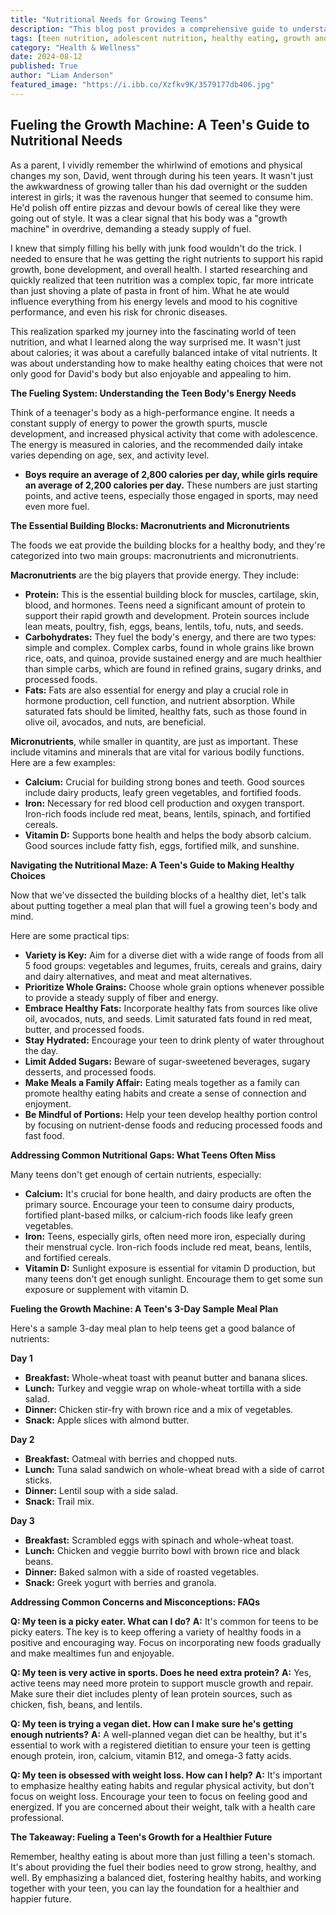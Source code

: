 ```yaml
---
title: "Nutritional Needs for Growing Teens"
description: "This blog post provides a comprehensive guide to understanding the nutritional needs of teenagers, offering practical tips and strategies for parents to ensure their teens get the right nutrients for healthy growth and development."
tags: [teen nutrition, adolescent nutrition, healthy eating, growth and development, teenager diet, nutrients, macronutrients, micronutrients, meal planning, healthy choices]
category: "Health & Wellness"
date: 2024-08-12
published: True
author: "Liam Anderson"
featured_image: "https://i.ibb.co/Xzfkv9K/3579177db406.jpg"
---
```


## Fueling the Growth Machine: A Teen's Guide to Nutritional Needs

As a parent, I vividly remember the whirlwind of emotions and physical changes my son, David, went through during his teen years.  It wasn't just the awkwardness of growing taller than his dad overnight or the sudden interest in girls; it was the ravenous hunger that seemed to consume him.  He'd polish off entire pizzas and devour bowls of cereal like they were going out of style. It was a clear signal that his body was a "growth machine" in overdrive, demanding a steady supply of fuel. 

I knew that simply filling his belly with junk food wouldn't do the trick.  I needed to ensure that he was getting the right nutrients to support his rapid growth, bone development, and overall health.  I started researching and quickly realized that teen nutrition was a complex topic, far more intricate than just shoving a plate of pasta in front of him.  What he ate would influence everything from his energy levels and mood to his cognitive performance, and even his risk for chronic diseases.

This realization sparked my journey into the fascinating world of teen nutrition, and what I learned along the way surprised me.  It wasn't just about calories; it was about a carefully balanced intake of vital nutrients.  It was about understanding how to make healthy eating choices that were not only good for David's body but also enjoyable and appealing to him.

**The Fueling System: Understanding the Teen Body's Energy Needs**

Think of a teenager's body as a high-performance engine.  It needs a constant supply of energy to power the growth spurts, muscle development, and increased physical activity that come with adolescence.  The energy is measured in calories, and the recommended daily intake varies depending on age, sex, and activity level.

* **Boys require an average of 2,800 calories per day, while girls require an average of 2,200 calories per day.** These numbers are just starting points, and active teens, especially those engaged in sports, may need even more fuel.

**The Essential Building Blocks: Macronutrients and Micronutrients**

The foods we eat provide the building blocks for a healthy body, and they're categorized into two main groups: macronutrients and micronutrients.

**Macronutrients** are the big players that provide energy.  They include:

* **Protein:**  This is the essential building block for muscles, cartilage, skin, blood, and hormones.  Teens need a significant amount of protein to support their rapid growth and development.  Protein sources include lean meats, poultry, fish, eggs, beans, lentils, tofu, nuts, and seeds.
* **Carbohydrates:**  They fuel the body's energy, and there are two types: simple and complex.  Complex carbs, found in whole grains like brown rice, oats, and quinoa, provide sustained energy and are much healthier than simple carbs, which are found in refined grains, sugary drinks, and processed foods.
* **Fats:**  Fats are also essential for energy and play a crucial role in hormone production, cell function, and nutrient absorption.  While saturated fats should be limited, healthy fats, such as those found in olive oil, avocados, and nuts, are beneficial.

**Micronutrients**, while smaller in quantity, are just as important. These include vitamins and minerals that are vital for various bodily functions. Here are a few examples:

* **Calcium:** Crucial for building strong bones and teeth.  Good sources include dairy products, leafy green vegetables, and fortified foods.
* **Iron:** Necessary for red blood cell production and oxygen transport.  Iron-rich foods include red meat, beans, lentils, spinach, and fortified cereals.
* **Vitamin D:** Supports bone health and helps the body absorb calcium.  Good sources include fatty fish, eggs, fortified milk, and sunshine.

**Navigating the Nutritional Maze: A Teen's Guide to Making Healthy Choices**

Now that we've dissected the building blocks of a healthy diet, let's talk about putting together a meal plan that will fuel a growing teen's body and mind.

Here are some practical tips:

* **Variety is Key:** Aim for a diverse diet with a wide range of foods from all 5 food groups: vegetables and legumes, fruits, cereals and grains, dairy and dairy alternatives, and meat and meat alternatives.
* **Prioritize Whole Grains:** Choose whole grain options whenever possible to provide a steady supply of fiber and energy.  
* **Embrace Healthy Fats:** Incorporate healthy fats from sources like olive oil, avocados, nuts, and seeds. Limit saturated fats found in red meat, butter, and processed foods.
* **Stay Hydrated:** Encourage your teen to drink plenty of water throughout the day. 
* **Limit Added Sugars:**  Beware of sugar-sweetened beverages, sugary desserts, and processed foods.
* **Make Meals a Family Affair:**  Eating meals together as a family can promote healthy eating habits and create a sense of connection and enjoyment.
* **Be Mindful of Portions:**  Help your teen develop healthy portion control by focusing on nutrient-dense foods and reducing processed foods and fast food.

**Addressing Common Nutritional Gaps: What Teens Often Miss**

Many teens don't get enough of certain nutrients, especially:

* **Calcium:**  It's crucial for bone health, and dairy products are often the primary source.  Encourage your teen to consume dairy products, fortified plant-based milks, or calcium-rich foods like leafy green vegetables.
* **Iron:**  Teens, especially girls, often need more iron, especially during their menstrual cycle.  Iron-rich foods include red meat, beans, lentils, and fortified cereals.
* **Vitamin D:**  Sunlight exposure is essential for vitamin D production, but many teens don't get enough sunlight.  Encourage them to get some sun exposure or supplement with vitamin D.

**Fueling the Growth Machine: A Teen's 3-Day Sample Meal Plan**

Here's a sample 3-day meal plan to help teens get a good balance of nutrients:

**Day 1**

* **Breakfast:**  Whole-wheat toast with peanut butter and banana slices. 
* **Lunch:**  Turkey and veggie wrap on whole-wheat tortilla with a side salad.
* **Dinner:**  Chicken stir-fry with brown rice and a mix of vegetables.
* **Snack:**  Apple slices with almond butter.

**Day 2**

* **Breakfast:**  Oatmeal with berries and chopped nuts.
* **Lunch:**  Tuna salad sandwich on whole-wheat bread with a side of carrot sticks.
* **Dinner:**  Lentil soup with a side salad.
* **Snack:**  Trail mix.

**Day 3**

* **Breakfast:**  Scrambled eggs with spinach and whole-wheat toast.
* **Lunch:**  Chicken and veggie burrito bowl with brown rice and black beans.
* **Dinner:**  Baked salmon with a side of roasted vegetables.
* **Snack:**  Greek yogurt with berries and granola.

**Addressing Common Concerns and Misconceptions: FAQs**

**Q:  My teen is a picky eater. What can I do?**
**A:**  It's common for teens to be picky eaters.  The key is to keep offering a variety of healthy foods in a positive and encouraging way.  Focus on incorporating new foods gradually and make mealtimes fun and enjoyable.

**Q:  My teen is very active in sports. Does he need extra protein?**
**A:**  Yes, active teens may need more protein to support muscle growth and repair.  Make sure their diet includes plenty of lean protein sources, such as chicken, fish, beans, and lentils.

**Q:  My teen is trying a vegan diet. How can I make sure he's getting enough nutrients?**
**A:**  A well-planned vegan diet can be healthy, but it's essential to work with a registered dietitian to ensure your teen is getting enough protein, iron, calcium, vitamin B12, and omega-3 fatty acids.

**Q:  My teen is obsessed with weight loss.  How can I help?**
**A:**  It's important to emphasize healthy eating habits and regular physical activity, but don't focus on weight loss.  Encourage your teen to focus on feeling good and energized.  If you are concerned about their weight, talk with a health care professional. 

**The Takeaway:  Fueling a Teen's Growth for a Healthier Future**

Remember, healthy eating is about more than just filling a teen's stomach.  It's about providing the fuel their bodies need to grow strong, healthy, and well.  By emphasizing a balanced diet, fostering healthy habits, and working together with your teen, you can lay the foundation for a healthier and happier future.
